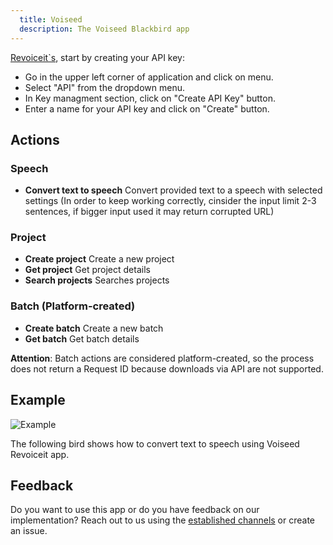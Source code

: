```yaml
---
  title: Voiseed
  description: The Voiseed Blackbird app
---
```


<LinkCard title="View on Github" target="_blank" href="https://github.com/bb-io/Voiseed" icon="github" />

[Revoiceit`s](https://docs.revoiceit.com/docs/api/Authentication/), start by creating your API key:

- Go in the upper left corner of application and click on menu.
- Select "API" from the dropdown menu.
- In Key managment section, click on "Create API Key" button.
- Enter a name for your API key and click on "Create" button.

## Actions

### Speech

- **Convert text to speech** Convert provided text to a speech with selected settings (In order to keep working correctly, cinsider the input limit 2-3 sentences, if bigger input used it may return corrupted URL)

### Project

- **Create project** Create a new project
- **Get project** Get project details
- **Search projects** Searches projects

### Batch (Platform-created)

- **Create batch** Create a new batch
- **Get batch** Get batch details

**Attention**: Batch actions are considered platform-created, so the process does not return a Request ID because downloads via API are not supported.

## Example

![Example](https://raw.githubusercontent.com/bb-io/Voiseed/main//image/README/convert-text-to-speech.png)

The following bird shows how to convert text to speech using Voiseed Revoiceit app.

## Feedback

Do you want to use this app or do you have feedback on our implementation? Reach out to us using the [established channels](https://www.blackbird.io/) or create an issue.

